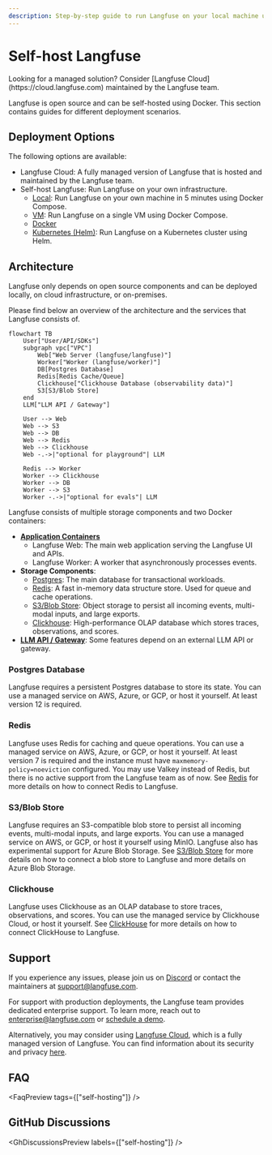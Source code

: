 ```yaml
---
description: Step-by-step guide to run Langfuse on your local machine using docker compose.
---
```



# Self-host Langfuse

<Callout type="info">
  Looking for a managed solution? Consider [Langfuse
  Cloud](https://cloud.langfuse.com) maintained by the Langfuse team.
</Callout>

Langfuse is open source and can be self-hosted using Docker. This section contains guides for different deployment scenarios.

## Deployment Options

The following options are available:

- Langfuse Cloud: A fully managed version of Langfuse that is hosted and maintained by the Langfuse team.
- Self-host Langfuse: Run Langfuse on your own infrastructure.
  - [Local](/self-hosting/local): Run Langfuse on your own machine in 5 minutes using Docker Compose.
  - [VM](/self-hosting/docker-compose): Run Langfuse on a single VM using Docker Compose.
  - [Docker](/self-hosting/docker)
  - [Kubernetes (Helm)](/self-hosting/kubernetes-helm): Run Langfuse on a Kubernetes cluster using Helm.

## Architecture

Langfuse only depends on open source components and can be deployed locally, on cloud infrastructure, or on-premises.

Please find below an overview of the architecture and the services that Langfuse consists of.

```mermaid
flowchart TB
    User["User/API/SDKs"]
    subgraph vpc["VPC"]
        Web["Web Server (langfuse/langfuse)"]
        Worker["Worker (langfuse/worker)"]
        DB[Postgres Database]
        Redis[Redis Cache/Queue]
        Clickhouse["Clickhouse Database (observability data)"]
        S3[S3/Blob Store]
    end
    LLM["LLM API / Gateway"]

    User --> Web
    Web --> S3
    Web --> DB
    Web --> Redis
    Web --> Clickhouse
    Web -.->|"optional for playground"| LLM

    Redis --> Worker
    Worker --> Clickhouse
    Worker --> DB
    Worker --> S3
    Worker -.->|"optional for evals"| LLM
```

Langfuse consists of multiple storage components and two Docker containers:

- [**Application Containers**](/self-hosting/infrastructure/containers)
  - Langfuse Web: The main web application serving the Langfuse UI and APIs.
  - Langfuse Worker: A worker that asynchronously processes events.
- **Storage Components**:
  - [Postgres](/self-hosting/infrastructure/postgres): The main database for transactional workloads.
  - [Redis](/self-hosting/infrastructure/redis): A fast in-memory data structure store. Used for queue and cache operations.
  - [S3/Blob Store](/self-hosting/infrastructure/blobstorage): Object storage to persist all incoming events, multi-modal inputs, and large exports.
  - [Clickhouse](/self-hosting/infrastructure/clickhouse): High-performance OLAP database which stores traces, observations, and scores.
- [**LLM API / Gateway**](/self-hosting/infrastructure/llm-api): Some features depend on an external LLM API or gateway.

### Postgres Database

Langfuse requires a persistent Postgres database to store its state.
You can use a managed service on AWS, Azure, or GCP, or host it yourself.
At least version 12 is required.

### Redis

Langfuse uses Redis for caching and queue operations.
You can use a managed service on AWS, Azure, or GCP, or host it yourself.
At least version 7 is required and the instance must have `maxmemory-policy=noeviction` configured.
You may use Valkey instead of Redis, but there is no active support from the Langfuse team as of now.
See [Redis](/docs/deployment/v3/components/redis) for more details on how to connect Redis to Langfuse.

### S3/Blob Store

Langfuse requires an S3-compatible blob store to persist all incoming events, multi-modal inputs, and large exports.
You can use a managed service on AWS, or GCP, or host it yourself using MinIO.
Langfuse also has experimental support for Azure Blob Storage.
See [S3/Blob Store](/docs/deployment/v3/components/blobstorage) for more details on how to connect a blob store to Langfuse
and more details on Azure Blob Storage.

### Clickhouse

Langfuse uses Clickhouse as an OLAP database to store traces, observations, and scores.
You can use the managed service by Clickhouse Cloud, or host it yourself.
See [ClickHouse](/docs/deployment/v3/components/clickhouse) for more details on how to connect ClickHouse to Langfuse.

## Support

If you experience any issues, please join us on [Discord](/discord) or contact the maintainers at support@langfuse.com.

For support with production deployments, the Langfuse team provides dedicated enterprise support. To learn more, reach out to enterprise@langfuse.com or [schedule a demo](/schedule-demo).

Alternatively, you may consider using [Langfuse Cloud](/docs/deployment/cloud), which is a fully managed version of Langfuse. You can find information about its security and privacy [here](/docs/data-security-privacy).

## FAQ


<FaqPreview tags={["self-hosting"]} />

## GitHub Discussions


<GhDiscussionsPreview labels={["self-hosting"]} />
